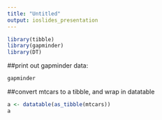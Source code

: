 ```yaml
---
title: "Untitled"
output: ioslides_presentation
---
```



```r
library(tibble)
library(gapminder)
library(DT)
```

##print out gapminder data:
```r
gapminder
```

<!--aa-->
##convert mtcars to a tibble, and wrap in datatable
```r
a <- datatable(as_tibble(mtcars))
a
```

